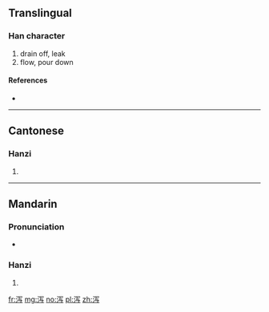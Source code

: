 {{also|瀉}}
==Translingual==

===Han character===
{{Han char|rn=85|rad=水|as=05|sn=8|four=|canj=水月卜一 (EBYM)}}

# drain off, leak
# flow, pour down

====References====
* {{Han ref|kx=0619.121|hdz=31595.020|uh=6CFB|ud=27899}}

----

==Cantonese==

===Hanzi===
{{yue-hanzi|jyut=|y=se3|tra=瀉}}

# {{defn|lang=yue|sort=水05}}

----

==Mandarin==

===Pronunciation===
* {{audio|Zh-xiè.ogg|Audio|lang=cmn}}

===Hanzi===
{{cmn-hanzi|tra=瀉|pin=[[bō]] ([[bo1]]), [[xiè]] ([[xie4]])|wg=po<sup>1</sup>, hsieh<sup>4</sup>}}

# {{defn|lang=cmn|sort=水05}}

[[fr:泻]]
[[mg:泻]]
[[no:泻]]
[[pl:泻]]
[[zh:泻]]